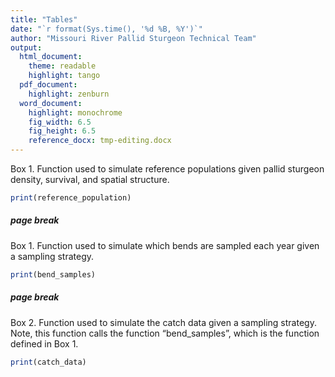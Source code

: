 ```yaml
---
title: "Tables"
date: "`r format(Sys.time(), '%d %B, %Y')`"
author: "Missouri River Pallid Sturgeon Technical Team"
output:  
  html_document:
    theme: readable
    highlight: tango
  pdf_document:
    highlight: zenburn 
  word_document:
    highlight: monochrome
    fig_width: 6.5  
    fig_height: 6.5 
    reference_docx: tmp-editing.docx
---
```


<!--
rmarkdown::render("_Report-5-03-appendix",output_format='word_document')# build page
-->



Box 1. Function used to simulate reference populations given pallid 
sturgeon density, survival, and spatial structure. 


```r
print(reference_population)
```


##### page break



Box 1. Function used to simulate which bends are sampled each year given 
a sampling strategy. 

```r
print(bend_samples)
```

##### page break

Box 2. Function used to simulate the catch data given a sampling 
strategy. Note, this function calls the function "bend_samples", which 
is the function defined in Box 1. 


```r
print(catch_data)
```
